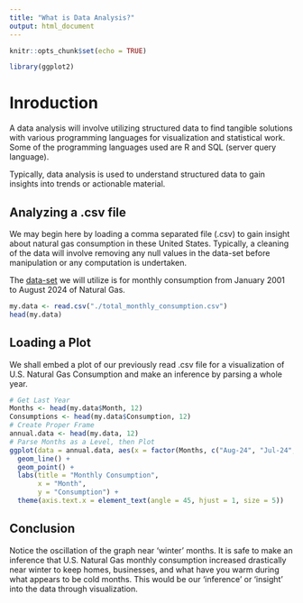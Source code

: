 ```yaml
---
title: "What is Data Analysis?"
output: html_document
---
```


```r
knitr::opts_chunk$set(echo = TRUE)
```
```r
library(ggplot2)
```
# Inroduction

A data analysis will involve utilizing structured data to find tangible solutions with various programming languages for visualization and statistical work. Some of the programming languages used are R and SQL (server query language).

Typically, data analysis is used to understand structured data to gain insights into trends or actionable material.

## Analyzing a .csv file

We may begin here by loading a comma separated file (.csv) to gain insight about natural gas consumption in these United States. Typically, a cleaning of the data will involve removing any null values in the data-set before manipulation or any computation is undertaken.

The [data-set](https://www.eia.gov/dnav/ng/hist/n9140us2M.htm) we will utilize is for monthly consumption from January 2001 to August 2024 of Natural Gas.

```r
my.data <- read.csv("./total_monthly_consumption.csv")
head(my.data)
```

## Loading a Plot

We shall embed a plot of our previously read .csv file for a visualization of U.S. Natural Gas Consumption and make an inference by parsing a whole year.

```r
# Get Last Year
Months <- head(my.data$Month, 12)
Consumptions <- head(my.data$Consumption, 12)
# Create Proper Frame
annual.data <- head(my.data, 12)
# Parse Months as a Level, then Plot
ggplot(data = annual.data, aes(x = factor(Months, c("Aug-24", "Jul-24", "Jun-24", "May-24", "Apr-24", "Mar-24", "Feb-24", "Jan-24", "Dec-23", "Nov-23", "Oct-23", "Sep-23")), y = Consumptions, group = 1)) +
  geom_line() +
  geom_point() +
  labs(title = "Monthly Consumption",
       x = "Month",
       y = "Consumption") +
  theme(axis.text.x = element_text(angle = 45, hjust = 1, size = 5))
```

## Conclusion

Notice the oscillation of the graph near 'winter' months. It is safe to make an inference that U.S. Natural Gas monthly consumption increased drastically near winter to keep homes, businesses, and what have you warm during what appears to be cold months. This would be our 'inference' or 'insight' into the data through visualization.
